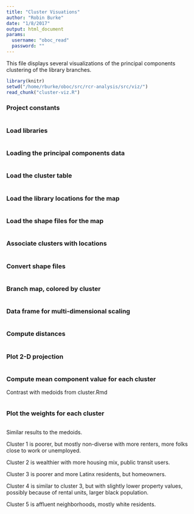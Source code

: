 ```yaml
---
title: "Cluster Visuations"
author: "Robin Burke"
date: "1/8/2017"
output: html_document
params:
  username: "oboc_read"
  password: ""
---
```


This file displays several visualizations of the principal components clustering of the library branches.

```r
library(knitr)
setwd("/home/rburke/oboc/src/rcr-analysis/src/viz/")
read_chunk("cluster-viz.R")
```

### Project constants

```r
```

### Load libraries

```r
```

### Loading the principal components data

```r
```

### Load the cluster table

```r
```

### Load the library locations for the map

```r
```

### Load the shape files for the map

```r
```

### Associate clusters with locations

```r
```

### Convert shape files 

```r
```

### Branch map, colored by cluster

```r
```

### Data frame for multi-dimensional scaling

```r
```

### Compute distances

```r
```

### Plot 2-D projection

```r
```

### Compute mean component value for each cluster
Contrast with medoids from cluster.Rmd

```r
```

### Plot the weights for each cluster

```r
```

Similar results to the medoids.

Cluster 1 is poorer, but mostly non-diverse with more renters, more folks close to work or unemployed. 

Cluster 2 is wealthier with more housing mix, public transit users.

Cluster 3 is poorer and more Latinx residents, but homeowners.

Cluster 4 is similar to cluster 3, but with slightly lower property values, possibly because of rental units, larger black population.

Cluster 5 is affluent neighborhoods, mostly white residents. 


